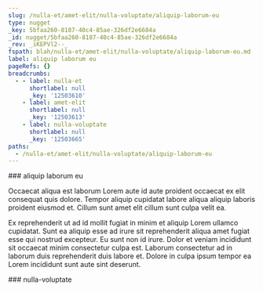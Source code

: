 ```yaml
---
slug: /nulla-et/amet-elit/nulla-voluptate/aliquip-laborum-eu
type: nugget
_key: 5bfaa260-8187-40c4-85ae-326df2e6684a
_id: nugget/5bfaa260-8187-40c4-85ae-326df2e6684a
_rev: _iKEPVl2--_
fspath: blah/nulla-et/amet-elit/nulla-voluptate/aliquip-laborum-eu.md
label: aliquip laborum eu
pageRefs: {}
breadcrumbs:
  - - label: nulla-et
      shortlabel: null
      _key: '12503610'
    - label: amet-elit
      shortlabel: null
      _key: '12503613'
    - label: nulla-voluptate
      shortlabel: null
      _key: '12503665'
paths:
  - /nulla-et/amet-elit/nulla-voluptate/aliquip-laborum-eu
---
```


<NuggetArea>
<Nugget slug="/nulla-et/amet-elit/nulla-voluptate/aliquip-laborum-eu" type="nugget" _key="5bfaa260-8187-40c4-85ae-326df2e6684a" _id="nugget/5bfaa260-8187-40c4-85ae-326df2e6684a" _rev="_iKEPVl2--_" fspath="blah/nulla-et/amet-elit/nulla-voluptate/aliquip-laborum-eu.md" label="aliquip laborum eu" paths="/nulla-et/amet-elit/nulla-voluptate/aliquip-laborum-eu">
<NuggetBody>
### aliquip laborum eu

Occaecat aliqua est laborum Lorem aute id aute proident occaecat ex elit consequat quis dolore. Tempor aliquip cupidatat labore aliqua aliquip laboris proident eiusmod et. Cillum sunt amet elit cillum sunt culpa velit ea.

Ex reprehenderit ut ad id mollit fugiat in minim et aliquip Lorem ullamco cupidatat. Sunt ea aliquip esse ad irure sit reprehenderit aliqua amet fugiat esse qui nostrud excepteur. Eu sunt non id irure. Dolor et veniam incididunt sit occaecat minim consectetur culpa est. Laborum consectetur ad in laborum duis reprehenderit duis labore et. Dolore in culpa ipsum tempor ea Lorem incididunt sunt aute sint deserunt.

</NuggetBody>
<Breadcrumbs>
<Crumbs>
<Crumb _key="12503610" label="nulla-et" /><Crumb _key="12503613" label="amet-elit" /><Crumb _key="12503665" label="nulla-voluptate" />
</Crumbs>
</Breadcrumbs>
</Nugget>

<NuggetsInbound>
</NuggetsInbound>
<NuggetsOutbound>
</NuggetsOutbound>
</NuggetArea>
<PassagesInbound>
<Passage direction="inbound" type="passage" _key="12503665" _id="passage/12503665" _rev="_iKEPVl2---" label="nulla-voluptate" passage="nulla-voluptate" fspath="blah/nulla-et/amet-elit/nulla-voluptate" paths="/nulla-et/amet-elit/nulla-voluptate" slug="/nulla-et/amet-elit/nulla-voluptate">
<NuggetBody>
### nulla-voluptate

</NuggetBody>
<Breadcrumbs>
<Crumbs>
<Crumb _key="12503610" label="nulla-et" /><Crumb _key="12503613" label="amet-elit" />
</Crumbs>
</Breadcrumbs>
</Passage>

</PassagesInbound>
<PassagesOutbound>
</PassagesOutbound>